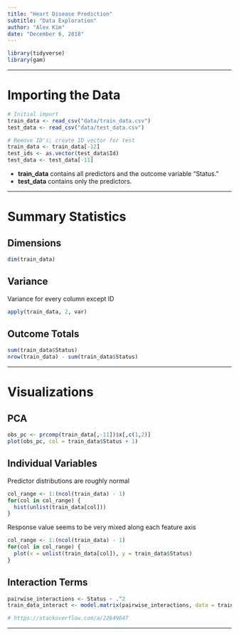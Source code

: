 ```yaml
---
title: "Heart Disease Prediction"
subtitle: "Data Exploration"
author: "Alex Kim"
date: "December 6, 2018"
---
```


```R
library(tidyverse)
library(gam)
```

***


# Importing the Data

```R
# Initial import
train_data <- read_csv("data/train_data.csv")
test_data <- read_csv("data/test_data.csv")

# Remove ID's; create ID vector for test
train_data <- train_data[-12]
test_ids <- as.vector(test_data$Id)
test_data <- test_data[-11]
```

 * **train_data** contains all predictors and the outcome variable "Status."
 * **test_data** contains only the predictors.

***

# Summary Statistics

## Dimensions

```R
dim(train_data)
```

## Variance

Variance for every column except ID

```R
apply(train_data, 2, var)
```

## Outcome Totals

```R
sum(train_data$Status)
nrow(train_data) - sum(train_data$Status)
```

***

# Visualizations

## PCA

```R
obs_pc <- prcomp(train_data[,-11])$x[,c(1,2)]
plot(obs_pc, col = train_data$Status + 1)
```

## Individual Variables

Predictor distributions are roughly normal

```R
col_range <- 1:(ncol(train_data) - 1)
for(col in col_range) {
  hist(unlist(train_data[col]))
}
```

Response value seems to be very mixed along each feature axis

```R
col_range <- 1:(ncol(train_data) - 1)
for(col in col_range) {
  plot(x = unlist(train_data[col]), y = train_data$Status)
}
```

## Interaction Terms

```R
pairwise_interactions <- Status ~ .^2
train_data_interact <- model.matrix(pairwise_interactions, data = train_data)

# https://stackoverflow.com/a/22649647
```

***